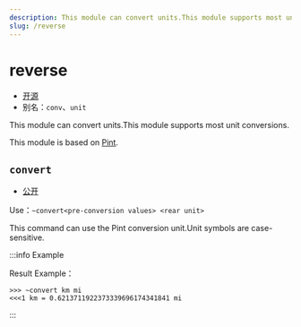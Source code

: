 ```yaml
---
description: This module can convert units.This module supports most unit conversions
slug: /reverse
---
```


# reverse

-   [开源](/docs/help/faq#为什么有些模块没有开源)
-   别名：`conv`、`unit`

This module can convert units.This module supports most unit conversions.

This module is based on [Pint](https://github.com/hgrecco/pint).

## `convert`

-   [公开](permissions)

Use：`~convert<pre-conversion values> <rear unit>`

This command can use the Pint conversion unit.Unit symbols are case-sensitive.

:::info Example

Result Example：

```
>>> ~convert km mi
<<<1 km = 0.6213711922373339696174341841 mi
```

:::
